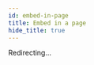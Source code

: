 ```yaml
---
id: embed-in-page
title: Embed in a page
hide_title: true
---
```


Redirecting...

<script>
window.location.href = "/docs/passwordless/common-customizations/embed-sign-in-up-form";
</script>

